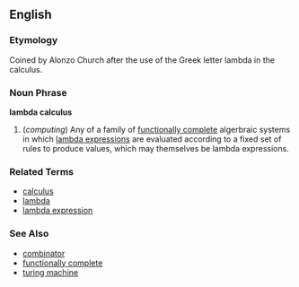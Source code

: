 ==English==

===Etymology===
Coined by Alonzo Church after the use of the Greek letter lambda in the calculus. <!-- Assuming Church named as well as invented the calculus -->

===Noun Phrase===
'''lambda calculus'''

# (''computing'') Any of a family of [[functionally complete]] algerbraic systems in which [[lambda expression]]s are evaluated according to a fixed set of rules to produce values, which may themselves be lambda expressions.

===Related Terms===
*[[calculus]]
*[[lambda]]
*[[lambda expression]]

===See Also===
*[[combinator]]
*[[functionally complete]]
*[[turing machine]]